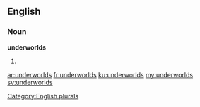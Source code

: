 ==English==

===Noun===
'''underworlds'''

# {{plural of|underworld}}

[[Category:English plurals]]

[[ar:underworlds]]
[[fr:underworlds]]
[[ku:underworlds]]
[[my:underworlds]]
[[sv:underworlds]]